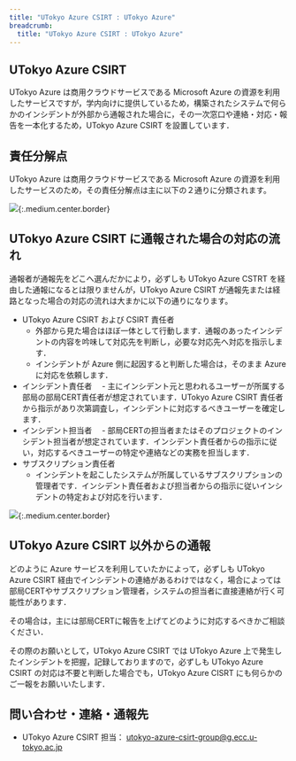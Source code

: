 ```yaml
---
title: "UTokyo Azure CSIRT : UTokyo Azure"
breadcrumb:
  title: "UTokyo Azure CSIRT : UTokyo Azure"
---
```


## UTokyo Azure CSIRT

UTokyo Azure は商用クラウドサービスである Microsoft Azure の資源を利用したサービスですが，学内向けに提供しているため，構築されたシステムで何らかのインシデントが外部から通報された場合に，その一次窓口や連絡・対応・報告を一本化するため，UTokyo Azure CSIRT を設置しています．

## 責任分解点

UTokyo Azure は商用クラウドサービスである Microsoft Azure の資源を利用したサービスのため，その責任分解点は主に以下の２通りに分類されます。

![](img/01_csirt1.png){:.medium.center.border}

## UTokyo Azure CSIRT に通報された場合の対応の流れ

通報者が通報先をどこへ選んだかにより，必ずしも UTokyo Azure CSTRT を経由した通報になるとは限りませんが，UTokyo Azure CSIRT が通報先または経路となった場合の対応の流れは大まかに以下の通りになります。

- UTokyo Azure CSIRT および CSIRT 責任者
  - 外部から見た場合はほぼ一体として行動します．通報のあったインシデントの内容を吟味して対応先を判断し，必要な対応先へ対応を指示します．
  - インシデントが Azure 側に起因すると判断した場合は，そのまま Azure に対応を依頼します．
- インシデント責任者
　- 主にインシデント元と思われるユーザーが所属する部局の部局CERT責任者が想定されています．UTokyo Azure CSIRT 責任者から指示があり次第調査し，インシデントに対応するべきユーザーを確定します．
- インシデント担当者
　- 部局CERTの担当者またはそのプロジェクトのインシデント担当者が想定されています．インシデント責任者からの指示に従い，対応するべきユーザーの特定や連絡などの実務を担当します．  
- サブスクリプション責任者
  - インシデントを起こしたシステムが所属しているサブスクリプションの管理者です．インシデント責任者および担当者からの指示に従いインシデントの特定および対応を行います．

![](img/02_csirt2.png){:.medium.center.border}

## UTokyo Azure CSIRT 以外からの通報

どのように Azure サービスを利用していたかによって，必ずしも UTokyo Azure CSIRT 経由でインシデントの連絡があるわけではなく，場合によっては部局CERTやサブスクリプション管理者，システムの担当者に直接連絡が行く可能性があります．

その場合は，主には部局CERTに報告を上げてどのように対応するべきかご相談ください．

その際のお願いとして，UTokyo Azure CSIRT では UTokyo Azure 上で発生したインシデントを把握，記録しておりますので，必ずしも UTokyo Azure CSIRT の対応は不要と判断した場合でも，UTokyo Azure CISRT にも何らかのご一報をお願いいたします．

## 問い合わせ・連絡・通報先

- UTokyo Azure CSIRT 担当： utokyo-azure-csirt-group@g.ecc.u-tokyo.ac.jp
